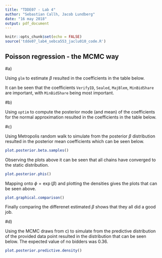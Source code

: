```yaml
---
title: "TDDE07 - Lab 4"
author: "Sebastian Callh, Jacob Lundberg"
date: "16 may 2018"
output: pdf_document
---
```


```r
knitr::opts_chunk$set(echo = FALSE)
source('tdde07_lab4_sebca553_jaclu010_code.R')
```

## Poisson regression - the MCMC way

#a)

Using `glm` to estimate $\beta$ resulted in the coefficients in the table below.

\begin{table}[h!]
  \begin{center}
    \caption{Point estimate of $\beta$.}
    \begin{tabular}{c|c|c|c|c|c|c|c|c}
    (Intercept) & PowerSeller &  VerifyID   &   Sealed  &   Minblem &    MajBlem    & LargNeg &    LogBook & MinBidShare \\ 
    \hline
     1.072      & -0.021      & -0.395      & 0.444     & -0.052    & -0.221        & 0.071    &    -0.121 &   -1.894 \\
    \end{tabular}
  \end{center}
\end{table}

It can be seen that the coefficients  `VerifyID`, `Sealed`, `MajBlem`, `MinBidShare` are important, with `MinBidShare` being most important. 

#b)

Using `optim` to compute the posterior mode (and mean) of the coefficients for the normal approximation resulted in the coefficients in the table below. 

\begin{table}[h!]
  \begin{center}
    \caption{Point estimate of $\beta$.}
    \begin{tabular}{c|c|c|c|c|c|c|c|c}
    (Intercept) & PowerSeller &  VerifyID   &   Sealed  &   Minblem &    MajBlem    & LargNeg &    LogBook & MinBidShare \\ 
    \hline
    1.070 & -0.021 & -0.393 &  0.444 & -0.052 & -0.221 &  0.071 & -0.120&  -1.892 \\
    \end{tabular}
  \end{center}
\end{table}

#c)

Using Metropolis random walk to simulate from the posterior $\beta$ distribution resulted in the posterior mean coefficients which can be seen below.

\begin{table}[h!]
  \begin{center}
    \caption{Point estimate of $\beta$.}
    \begin{tabular}{c|c|c|c|c|c|c|c|c}
    (Intercept) & PowerSeller &  VerifyID   &   Sealed  &   Minblem &    MajBlem    & LargNeg &    LogBook & MinBidShare \\ 
    \hline
    1.068   & -0.017 & -0.394 &  0.445 & -0.051 & -0.224 &  0.076 & -0.121 &  -1.890 \\
    \end{tabular}
  \end{center}
\end{table}

```r
plot.posterior.beta.samples()
```

Observing the plots above it can be seen that all chains have converged to the static distribution.

```r
plot.posterior.phis()
```

Mapping onto $\phi = \exp(\beta)$ and plotting the densities gives the plots that can be seen above.

```r
plot.graphical.comparison()
```

Finally comparing the differenet estimated $\beta$ shows that they all did a good job.

#d)

Using the MCMC draws from c) to simulate from the predictive distribution of the provided data point resulted in the distribution that can be seen below. The expected value of no bidders was $0.36$.

```r
plot.posterior.predictive.density()
```

\pagebreak

```r

```

